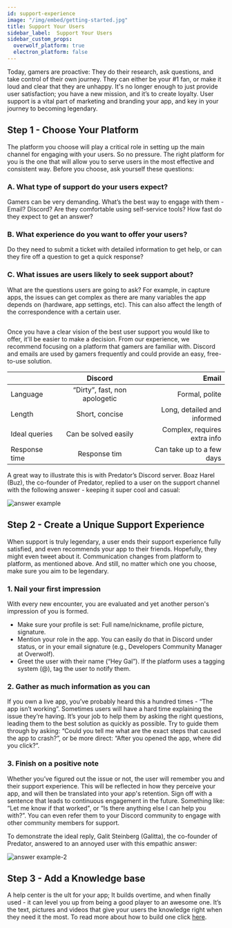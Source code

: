 ```yaml
---
id: support-experience
image: "/img/embed/getting-started.jpg"
title: Support Your Users
sidebar_label:  Support Your Users
sidebar_custom_props:
  overwolf_platform: true
  electron_platform: false
---
```


Today, gamers are proactive: They do their research, ask questions, and take control of their own journey.
They can either be your #1 fan, or make it loud and clear that they are unhappy. It's no longer enough to just provide user satisfaction; you have a new mission, and it’s to create loyalty.
User support is a vital part of marketing and branding your app, and key in your journey to becoming legendary.


## Step 1 - Choose Your Platform

The platform you choose will play a critical role in setting up the main channel for engaging with your users. So no pressure.
The right platform for you is the one that will allow you to serve users in the most effective and consistent way. Before you choose, ask yourself these questions:

### A. What type of support do your users expect?

Gamers can be very demanding. What’s the best way to engage with them - Email? Discord? Are they comfortable using self-service tools? How fast do they expect to get an answer?

### B. What experience do you want to offer your users?

Do they need to submit a ticket with detailed information to get help, or can they fire off a question to get a quick response? 

### C. What issues are users likely to seek support about?

What are the questions users are going to ask? For example, in capture apps, the issues can get complex as there are many variables the app depends on (hardware, app settings, etc). This can also affect the length of the correspondence with a certain user.

## 

Once you have a clear vision of the best user support you would like to offer, it'll be easier to make a decision. From our experience, we recommend focusing on a platform that gamers are familiar with.
Discord and emails are used by gamers frequently and could provide an easy, free-to-use solution.

|               |      Discord                  |      Email                   |
|---------------|:-----------------------------:|-----------------------------:|
| Language      | “Dirty”, fast, non apologetic | Formal, polite               |
| Length        | Short, concise                | Long, detailed and informed  |
| Ideal queries | Can be solved easily          | Complex, requires extra info |
| Response time | Response tim                  | Can take up to a few days    |

A great way to illustrate this is with Predator’s Discord server.
Boaz Harel (Buz), the co-founder of Predator, replied to a user on the support channel with the following answer -  keeping it super cool and casual:

![answer example](/assets/start/maintain-your-app/support-experience/answer-example.png)

## Step 2 - Create a Unique Support Experience


When support is truly legendary, a user ends their support experience fully satisfied, and even recommends your app to their friends.
Hopefully, they might even tweet about it.
Communication changes from platform to platform, as mentioned above. And still, no matter which one you choose, make sure you aim to be legendary. 

### 1. Nail your first impression

With every new encounter, you are evaluated and yet another person's impression of you is formed.
* Make sure your profile is set: Full name/nickname, profile picture, signature.
* Mention your role in the app. You can easily do that in Discord under status, or in your email signature (e.g., Developers Community Manager at Overwolf). 
* Greet the user with their name (“Hey Gal”). If the platform uses a tagging system (@), tag the user to notify them.

### 2. Gather as much information as you can

If you own a live app, you’ve probably heard this a hundred times - “The app isn’t working”.
Sometimes users will have a hard time explaining the issue they’re having. It’s your job to help them by asking the right questions, leading them to the best solution as quickly as possible. Try to guide them through by asking: “Could you tell me what are the exact steps that caused the app to crash?”, or be more direct: “After you opened the app, where did you click?”.

### 3. Finish on a positive note

Whether you’ve figured out the issue or not, the user will remember you and their support experience. This will be reflected in how they perceive your app, and will then be translated into your app's retention.
Sign off with a sentence that leads to continuous engagement in the future. Something like: “Let me know if that worked", or “Is there anything else I can help you with?”. You can even refer them to your Discord community to engage with other community members for support. 

To demonstrate the ideal reply, Galit Steinberg (Galitta), the co-founder of Predator, answered to an annoyed user with this empathic answer:

![answer example-2](/assets/start/maintain-your-app/support-experience/answer-example-2.png)


## Step 3 - Add a Knowledge base

A help center is the ult for your app; It builds overtime, and when finally used - it can level you up from being a good player to an awesome one. It’s the text, pictures and videos that give your users the knowledge right when they need it the most.
To read more about how to build one click [here](add-a-knowledge-base-to-app).
